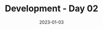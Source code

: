 ---
title: Development - Day 02
date: '2023-01-03'
tags: ['development']
draft: false
summary: Purchased and configured a domain. Explored using GitHub Pages + Jekyll, but went with Vercel + NextJS. Created GitHub repository, added support for Docker + VSCode devcontainers. Configured 2nd machine to support Docker. Deployed website. Wrote very basic software and personal development blog entries.
images: []
layout: PostLayout
authors: ['default']
---